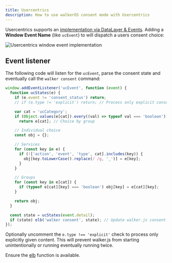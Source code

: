 ```yaml
---
title: Usercentrics
description: How to use walkerOS consent mode with Usercentrics
---
```



Usercentrics supports an
[implementation via DataLayer & Events](https://docs.usercentrics.com/#/v2-events?id=usage-as-window-event).
Adding a **Window Event Name** (like `ucEvent`) to will dispatch a users consent
choice:

![Usercentrics window event implementation](./usercentrics-implementation-window_event.png)

## Event listener

The following code will listen for the `ucEvent`, parse the consent state and
eventually call the `walker consent` command:

```js
window.addEventListener('ucEvent', function (event) {
  function ucStates(e) {
    if (e.event != 'consent_status') return;
    // if (e.type != 'explicit') return; // Process only explicit consent

    var cat = 'ucCategory';
    if (Object.values(e[cat]).every((val) => typeof val === 'boolean'))
      return e[cat]; // Choice by group

    // Individual choice
    const obj = {};

    // Services
    for (const key in e) {
      if (!['action', 'event', 'type', cat].includes(key)) {
        obj[key.toLowerCase().replace(/ /g, '_')] = e[key];
      }
    }

    // Groups
    for (const key in e[cat]) {
      if (typeof e[cat][key] === 'boolean') obj[key] = e[cat][key];
    }

    return obj;
  }

  const state = ucStates(event.detail);
  if (state) elb('walker consent', state); // Update walker.js consent state
});
```

Optionally uncomment the `e.type !== 'explicit'` check to process only
explicitly given content. This will prevent walker.js from starting
unintentionally or running eventually running twice.

Ensure the [elb](/docs/sources/web/browser/commands#elb) function is available.
